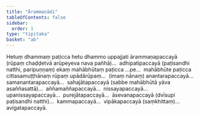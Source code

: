 ```yaml
---
title: "Ārammaṇādi"
tableOfContents: false
sidebar:
  order: 1
type: "tipitaka"
basket: "ab"
---
```



<DynamicBreadcrumb />

<Division number="4">

<Paragraph number="11">
Hetuṃ dhammaṃ paṭicca hetu dhammo uppajjati ārammaṇapaccayā (rūpaṃ chaḍḍetvā arūpeyeva nava pañhā)…  adhipatipaccayā (paṭisandhi natthi, paripuṇṇaṃ) ekaṃ mahābhūtaṃ paṭicca …pe…  mahābhūte paṭicca cittasamuṭṭhānaṃ rūpaṃ upādārūpaṃ…  (imaṃ nānaṃ) anantarapaccayā…  samanantarapaccayā…  sahajātapaccayā (sabbe mahābhūtā yāva asaññasattā)…  aññamaññapaccayā…  nissayapaccayā…  upanissayapaccayā…  purejātapaccayā…  āsevanapaccayā (dvīsupi paṭisandhi natthi)…  kammapaccayā…  vipākapaccayā (saṃkhittaṃ)…  avigatapaccayā.
</Paragraph>
</Division>
